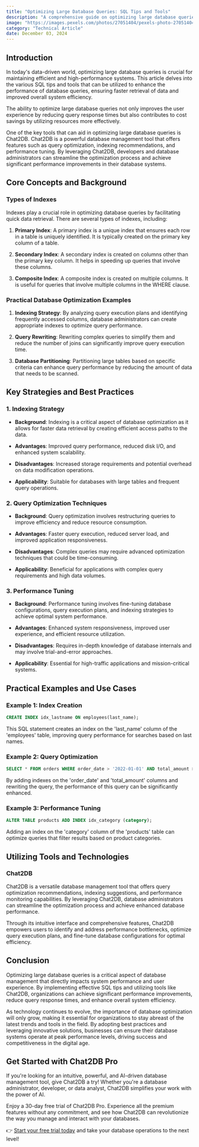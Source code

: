 ```yaml
---
title: "Optimizing Large Database Queries: SQL Tips and Tools"
description: "A comprehensive guide on optimizing large database queries using SQL tips and tools."
image: "https://images.pexels.com/photos/27051404/pexels-photo-27051404.jpeg?auto=compress&cs=tinysrgb&dpr=1&w=500"
category: "Technical Article"
date: December 03, 2024
---
```


## Introduction

In today's data-driven world, optimizing large database queries is crucial for maintaining efficient and high-performance systems. This article delves into the various SQL tips and tools that can be utilized to enhance the performance of database queries, ensuring faster retrieval of data and improved overall system efficiency.

The ability to optimize large database queries not only improves the user experience by reducing query response times but also contributes to cost savings by utilizing resources more effectively.

One of the key tools that can aid in optimizing large database queries is Chat2DB. Chat2DB is a powerful database management tool that offers features such as query optimization, indexing recommendations, and performance tuning. By leveraging Chat2DB, developers and database administrators can streamline the optimization process and achieve significant performance improvements in their database systems.

## Core Concepts and Background

### Types of Indexes

Indexes play a crucial role in optimizing database queries by facilitating quick data retrieval. There are several types of indexes, including:

1. **Primary Index**: A primary index is a unique index that ensures each row in a table is uniquely identified. It is typically created on the primary key column of a table.

2. **Secondary Index**: A secondary index is created on columns other than the primary key column. It helps in speeding up queries that involve these columns.

3. **Composite Index**: A composite index is created on multiple columns. It is useful for queries that involve multiple columns in the WHERE clause.

### Practical Database Optimization Examples

1. **Indexing Strategy**: By analyzing query execution plans and identifying frequently accessed columns, database administrators can create appropriate indexes to optimize query performance.

2. **Query Rewriting**: Rewriting complex queries to simplify them and reduce the number of joins can significantly improve query execution time.

3. **Database Partitioning**: Partitioning large tables based on specific criteria can enhance query performance by reducing the amount of data that needs to be scanned.

## Key Strategies and Best Practices

### 1. Indexing Strategy

- **Background**: Indexing is a critical aspect of database optimization as it allows for faster data retrieval by creating efficient access paths to the data.

- **Advantages**: Improved query performance, reduced disk I/O, and enhanced system scalability.

- **Disadvantages**: Increased storage requirements and potential overhead on data modification operations.

- **Applicability**: Suitable for databases with large tables and frequent query operations.

### 2. Query Optimization Techniques

- **Background**: Query optimization involves restructuring queries to improve efficiency and reduce resource consumption.

- **Advantages**: Faster query execution, reduced server load, and improved application responsiveness.

- **Disadvantages**: Complex queries may require advanced optimization techniques that could be time-consuming.

- **Applicability**: Beneficial for applications with complex query requirements and high data volumes.

### 3. Performance Tuning

- **Background**: Performance tuning involves fine-tuning database configurations, query execution plans, and indexing strategies to achieve optimal system performance.

- **Advantages**: Enhanced system responsiveness, improved user experience, and efficient resource utilization.

- **Disadvantages**: Requires in-depth knowledge of database internals and may involve trial-and-error approaches.

- **Applicability**: Essential for high-traffic applications and mission-critical systems.

## Practical Examples and Use Cases

### Example 1: Index Creation

```sql
CREATE INDEX idx_lastname ON employees(last_name);
```

This SQL statement creates an index on the 'last_name' column of the 'employees' table, improving query performance for searches based on last names.

### Example 2: Query Optimization

```sql
SELECT * FROM orders WHERE order_date > '2022-01-01' AND total_amount > 1000;
```

By adding indexes on the 'order_date' and 'total_amount' columns and rewriting the query, the performance of this query can be significantly enhanced.

### Example 3: Performance Tuning

```sql
ALTER TABLE products ADD INDEX idx_category (category);
```

Adding an index on the 'category' column of the 'products' table can optimize queries that filter results based on product categories.

## Utilizing Tools and Technologies

### Chat2DB

Chat2DB is a versatile database management tool that offers query optimization recommendations, indexing suggestions, and performance monitoring capabilities. By leveraging Chat2DB, database administrators can streamline the optimization process and achieve enhanced database performance.

Through its intuitive interface and comprehensive features, Chat2DB empowers users to identify and address performance bottlenecks, optimize query execution plans, and fine-tune database configurations for optimal efficiency.

## Conclusion

Optimizing large database queries is a critical aspect of database management that directly impacts system performance and user experience. By implementing effective SQL tips and utilizing tools like Chat2DB, organizations can achieve significant performance improvements, reduce query response times, and enhance overall system efficiency.

As technology continues to evolve, the importance of database optimization will only grow, making it essential for organizations to stay abreast of the latest trends and tools in the field. By adopting best practices and leveraging innovative solutions, businesses can ensure their database systems operate at peak performance levels, driving success and competitiveness in the digital age.

## Get Started with Chat2DB Pro

If you're looking for an intuitive, powerful, and AI-driven database management tool, give Chat2DB a try! Whether you're a database administrator, developer, or data analyst, Chat2DB simplifies your work with the power of AI.

Enjoy a 30-day free trial of Chat2DB Pro. Experience all the premium features without any commitment, and see how Chat2DB can revolutionize the way you manage and interact with your databases.

👉 [Start your free trial today](https://chat2db.ai/pricing) and take your database operations to the next level!
